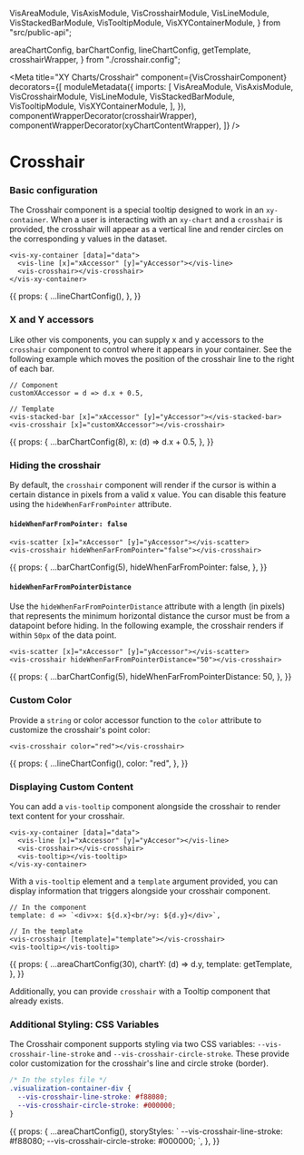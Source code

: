   VisAreaModule,
  VisAxisModule,
  VisCrosshairModule,
  VisLineModule,
  VisStackedBarModule,
  VisTooltipModule,
  VisXYContainerModule,
} from "src/public-api";

  areaChartConfig,
  barChartConfig,
  lineChartConfig,
  getTemplate,
  crosshairWrapper,
} from "./crosshair.config";

<Meta
  title="XY Charts/Crosshair"
  component={VisCrosshairComponent}
  decorators={[
    moduleMetadata({
      imports: [
        VisAreaModule,
        VisAxisModule,
        VisCrosshairModule,
        VisLineModule,
        VisStackedBarModule,
        VisTooltipModule,
        VisXYContainerModule,
      ],
    }),
    componentWrapperDecorator(crosshairWrapper),
    componentWrapperDecorator(xyChartContentWrapper),
  ]}
/>

<style>{``}</style>

# Crosshair

### Basic configuration

The Crosshair component is a special tooltip designed to work in an `xy-container`.
When a user is interacting with an `xy-chart` and a `crosshair` is provided, the crosshair will appear as a vertical line and render circles on the corresponding y values in the dataset.

```angular2html
<vis-xy-container [data]="data">
  <vis-line [x]="xAccessor" [y]="yAccessor"></vis-line>
  <vis-crosshair></vis-crosshair>
</vis-xy-container>
```

<Story name="Simple Crosshair">
  {{
    props: {
      ...lineChartConfig(),
    },
  }}
</Story>

### X and Y accessors

Like other vis components, you can supply x and y accessors to the `crosshair` component to control where it appears in your container.
See the following example which moves the position of the crosshair line to the right of each bar.

```angular2html
// Component
customXAccessor = d => d.x + 0.5,

// Template
<vis-stacked-bar [x]="xAccessor" [y]="yAccessor"></vis-stacked-bar>
<vis-crosshair [x]="customXAccessor"></vis-crosshair>
```

<Story name="Custom X and Y Accessors">
  {{
    props: {
      ...barChartConfig(8),
      x: (d) => d.x + 0.5,
    },
  }}
</Story>

### Hiding the crosshair

By default, the `crosshair` component will render if the cursor is within a certain distance in pixels from a valid x value. You can
disable this feature using the `hideWhenFarFromPointer` attribute.

#### `hideWhenFarFromPointer: false`

```angular2html
<vis-scatter [x]="xAccessor" [y]="yAccessor"></vis-scatter>
<vis-crosshair hideWhenFarFromPointer="false"></vis-crosshair>
```

<Story name="Hiding Behavior">
  {{
    props: {
      ...barChartConfig(5),
      hideWhenFarFromPointer: false,
    },
  }}
</Story>

#### `hideWhenFarFromPointerDistance`

Use the `hideWhenFarFromPointerDistance` attribute with a length (in pixels) that represents the minimum horizontal distance the cursor must be from a datapoint before hiding.
In the following example, the crosshair renders if within `50px` of the data point.

```angular2html
<vis-scatter [x]="xAccessor" [y]="yAccessor"></vis-scatter>
<vis-crosshair hideWhenFarFromPointerDistance="50"></vis-crosshair>
```

<Story name="Hiding Behavior: Pointer Distance">
  {{
    props: {
      ...barChartConfig(5),
      hideWhenFarFromPointerDistance: 50,
    },
  }}
</Story>

### Custom Color

Provide a `string` or color accessor function to the `color` attribute to customize the crosshair's point color:

```angular2html
<vis-crosshair color="red"></vis-crosshair>
```

<Story name="Custom Color">
  {{
    props: {
      ...lineChartConfig(),
      color: "red",
    },
  }}
</Story>

### Displaying Custom Content

You can add a `vis-tooltip` component alongside the crosshair to render text content for your crosshair.

```angular2html
<vis-xy-container [data]="data">
  <vis-line [x]="xAccessor" [y]="yAccesor"></vis-line>
  <vis-crosshair></vis-crosshair>
  <vis-tooltip></vis-tooltip>
</vis-xy-container>
```

With a `vis-tooltip` element and a `template` argument provided, you can display information that triggers alongside your crosshair component.

```angular2html
// In the component
template: d => `<div>x: ${d.x}<br/>y: ${d.y}</div>`,

// In the template
<vis-crosshair [template]="template"></vis-crosshair>
<vis-tooltip></vis-tooltip>
```

<Story name="Crosshair Template">
  {{
    props: {
      ...areaChartConfig(30),
      chartY: (d) => d.y,
      template: getTemplate,
    },
  }}
</Story>

Additionally, you can provide `crosshair` with a Tooltip component that already exists.

### Additional Styling: CSS Variables

The Crosshair component supports styling via two CSS variables: `--vis-crosshair-line-stroke` and `--vis-crosshair-circle-stroke`.
These provide color customization for the crosshair's line and circle stroke (border).

```css
/* In the styles file */
.visualization-container-div {
  --vis-crosshair-line-stroke: #f88080;
  --vis-crosshair-circle-stroke: #000000;
}
```

<Story name="Additional Styling: CSS Variables">
  {{
    props: {
      ...areaChartConfig(),
      storyStyles: `
        --vis-crosshair-line-stroke: #f88080;
        --vis-crosshair-circle-stroke: #000000;
      `,
    },
  }}
</Story>


<ArgsTable of={VisCrosshairComponent} />
